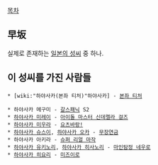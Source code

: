 
[[목차]]

== 早坂 ==
실제로 존재하는 [[일본의 성씨]] 중 하나.


== 이 성씨를 가진 사람들 ==
 * [wiki:"하야사카(본좌 티처)"하야사카] - [[본좌 티처]]

 * 하야사카 메구미 - [[갈스패닉]] S2
 * [[하야사카 미레이]] - [[아이돌 마스터 신데렐라 걸즈]]
 * [[하야사카 미우라]] - [[요츠바랑!]]
 * [[하야사카 슈스이]], [[하야사카 오카]] - [[무장연금]]
 * 하야사카 아키라 - [[슈퍼 리얼 마작]]
 * [[하야사카 유키노리]], [[하야사카 히사노리]] - [[마인탐정 네우로]]
 * [[하야사카 히요리]] - [[미즈이로]]

